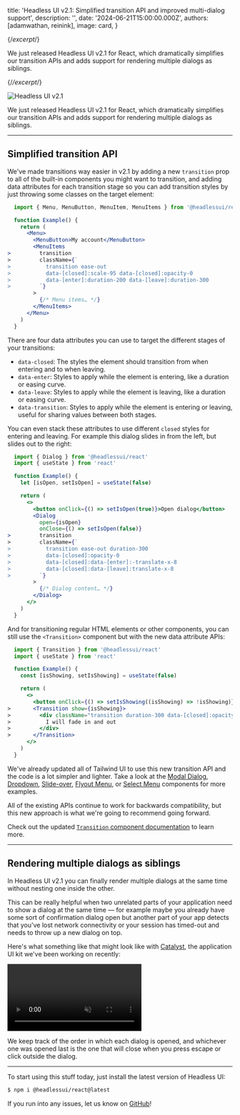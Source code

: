
  title: 'Headless UI v2.1: Simplified transition API and improved multi-dialog support',
  description: '',
  date: '2024-06-21T15:00:00.000Z',
  authors: [adamwathan, reinink],
  image: card,
}

{/*excerpt*/}

We just released Headless UI v2.1 for React, which dramatically simplifies our transition APIs and adds support for rendering multiple dialogs as siblings.

{/*/excerpt*/}

![Headless UI v2.1](./card.jpg)

We just released Headless UI v2.1 for React, which dramatically simplifies our transition APIs and adds support for rendering multiple dialogs as siblings.

---

## Simplified transition API

We've made transitions way easier in v2.1 by adding a new `transition` prop to all of the built-in components you might want to transition, and adding data attributes for each transition stage so you can add transition styles by just throwing some classes on the target element:

```jsx {{ style: 'framed', color: 'fuchsia' }}
  import { Menu, MenuButton, MenuItem, MenuItems } from '@headlessui/react'

  function Example() {
    return (
      <Menu>
        <MenuButton>My account</MenuButton>
        <MenuItems
>         transition
>         className={`
>           transition ease-out
>           data-[closed]:scale-95 data-[closed]:opacity-0
>           data-[enter]:duration-200 data-[leave]:duration-300
>         `}
        >
          {/* Menu items… */}
        </MenuItems>
      </Menu>
    )
  }
```

There are four data attributes you can use to target the different stages of your transitions:

- `data-closed`: The styles the element should transition from when entering and to when leaving.
- `data-enter`: Styles to apply while the element is entering, like a duration or easing curve.
- `data-leave`: Styles to apply while the element is leaving, like a duration or easing curve.
- `data-transition`: Styles to apply while the element is entering or leaving, useful for sharing values between both stages.

You can even stack these attributes to use different `closed` styles for entering and leaving. For example this dialog slides in from the left, but slides out to the right:

```jsx {{ style: 'framed', color: 'purple' }}
  import { Dialog } from '@headlessui/react'
  import { useState } from 'react'

  function Example() {
    let [isOpen, setIsOpen] = useState(false)

    return (
      <>
        <button onClick={() => setIsOpen(true)}>Open dialog</button>
        <Dialog
          open={isOpen}
          onClose={() => setIsOpen(false)}
>         transition
>         className={`
>           transition ease-out duration-300
>           data-[closed]:opacity-0
>           data-[closed]:data-[enter]:-translate-x-8
>           data-[closed]:data-[leave]:translate-x-8
>         `}
        >
          {/* Dialog content… */}
        </Dialog>
      </>
    )
  }
```

And for transitioning regular HTML elements or other components, you can still use the `<Transition>` component but with the new data attribute APIs:

```jsx {{ style: 'framed', color: 'sky' }}
  import { Transition } from '@headlessui/react'
  import { useState } from 'react'

  function Example() {
    const [isShowing, setIsShowing] = useState(false)

    return (
      <>
        <button onClick={() => setIsShowing((isShowing) => !isShowing)}>Toggle</button>
>       <Transition show={isShowing}>
>         <div className="transition duration-300 data-[closed]:opacity-0">
>           I will fade in and out
>         </div>
>       </Transition>
      </>
    )
  }
```

We've already updated all of Tailwind UI to use this new transition API and the code is a lot simpler and lighter. Take a look at the [Modal Dialog](https://tailwindui.com/components/application-ui/overlays/modal-dialogs), [Dropdown](https://tailwindui.com/components/application-ui/elements/dropdowns), [Slide-over](https://tailwindui.com/components/application-ui/overlays/slide-overs), [Flyout Menu](https://tailwindui.com/components/marketing/elements/flyout-menus), or [Select Menu](https://tailwindui.com/components/application-ui/forms/select-menus) components for more examples.

All of the existing APIs continue to work for backwards compatibility, but this new approach is what we're going to recommend going forward.

Check out the updated [`Transition` component documentation](https://headlessui.com/react/transition) to learn more.

---

## Rendering multiple dialogs as siblings

In Headless UI v2.1 you can finally render multiple dialogs at the same time without nesting one inside the other.

This can be really helpful when two unrelated parts of your application need to show a dialog at the same time — for example maybe you already have some sort of confirmation dialog open but another part of your app detects that you've lost network connectivity or your session has timed-out and needs to throw up a new dialog on top.

Here's what something like that might look like with [Catalyst](https://tailwindui.com/templates/catalyst), the application UI kit we've been working on recently:

<div className="relative rounded-2xl overflow-hidden">
  <div className="absolute inset-0 rounded-2xl ring-1 ring-inset ring-slate-900/10 pointer-events-none"></div>
  <video src="https://assets.tailwindcss.com/blog%2F2024-06-21-headless-ui-v2-1%2Fheadlessui-sibling-dialogs.mp4" autoPlay playsInline loop muted className="block m-0" />
</div>

We keep track of the order in which each dialog is opened, and whichever one was opened last is the one that will close when you press escape or click outside the dialog.

---

To start using this stuff today, just install the latest version of Headless UI:

```sh
$ npm i @headlessui/react@latest
```

If you run into any issues, let us know on [GitHub](https://github.com/tailwindlabs/headlessui)!
